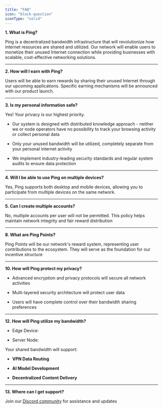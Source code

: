 ```yaml
---
title: "FAQ"
icon: "block-question"
iconType: "solid"
---
```


**1. What is Ping?**

Ping is a decentralized bandwidth infrastructure that will revolutionize how internet resources are shared and utilized. Our network will enable users to monetize their unused Internet connection while providing businesses with scalable, cost-effective networking solutions.

***

**2. How will I earn with Ping?**

Users will be able to earn rewards by sharing their unused Internet through our upcoming applications. Specific earning mechanisms will be announced with our product launch.

***

**3. Is my personal information safe?**

Yes! Your privacy is our highest priority.

* Our system is designed with distributed knowledge approach - neither we or node operators have no possibility to track your browsing activity or collect personal data

* Only your unused bandwidth will be utilized, completely separate from your personal internet activity

* We implement industry-leading security standards and regular system audits to ensure data protection

***

**4. Will I be able to use Ping on multiple devices?**

Yes, Ping supports both desktop and mobile devices, allowing you to participate from multiple devices on the same network.

***

**5. Can I create multiple accounts?**

No, multiple accounts per user will not be permitted. This policy helps maintain network integrity and fair reward distribution

***

**8. What are Ping Points?**

Ping Points will be our network's reward system, representing user contributions to the ecosystem. They will serve as the foundation for our incentive structure

***

**10. How will Ping protect my privacy?**

* Advanced encryption and privacy protocols will secure all network activities

* Multi-layered security architecture will protect user data

* Users will have complete control over their bandwidth sharing preferences

***

**12. How will Ping utilize my bandwidth?**

* Edge Device:

* Server Node:

Your shared bandwidth will support:

* **VPN Data Routing**

* **AI Model Development**

* **Decentralized Content Delivery**

***

**13. Where can I get support?**

Join our [Discord community](https://discord.gg/nodepay) for assistance and updates